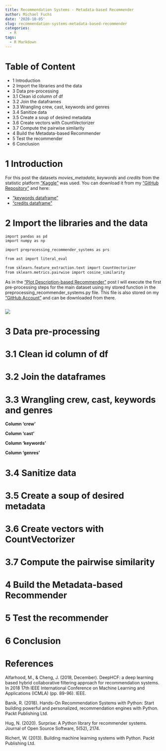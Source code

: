 ```yaml
---
title: Recommendation Systems - Metadata-based Recommender
author: Michael Fuchs
date: '2020-10-05'
slug: recommendation-systems-metadata-based-recommender
categories:
  - R
tags:
  - R Markdown
---
```


# Table of Content

+ 1 Introduction
+ 2 Import the libraries and the data
+ 3 Data pre-processing
+ 3.1 Clean id column of df
+ 3.2 Join the dataframes
+ 3.3 Wrangling crew, cast, keywords and genres
+ 3.4 Sanitize data
+ 3.5 Create a soup of desired metadata
+ 3.6 Create vectors with CountVectorizer
+ 3.7 Compute the pairwise similarity
+ 4 Build the Metadata-based Recommender
+ 5 Test the recommender
+ 6 Conclusion




# 1 Introduction





For this post the datasets *movies_metadata*, *keywords* and *credits* from the statistic platform ["Kaggle"](https://www.kaggle.com) was used. You can download it from my ["GitHub Repository"](https://github.com/MFuchs1989/Bdown-Python/tree/master/datasets/Recommendation%20Systems/Knowledged-based%20Recommender) and here:

+ ["keywords dataframe"](https://drive.google.com/file/d/130LECn3_7LoBL6nMHVIGG0zw6DqitPib/view?usp=sharing)
+ ["credits dataframe"](https://drive.google.com/file/d/1ReopPjfDglnCiKeJs_TfnMP0T5wM36zx/view?usp=sharing)



# 2 Import the libraries and the data

```r
import pandas as pd
import numpy as np

import preprocessing_recommender_systems as prs

from ast import literal_eval

from sklearn.feature_extraction.text import CountVectorizer
from sklearn.metrics.pairwise import cosine_similarity
```







As in the ["Plot Description-based Recommender"](https://michael-fuchs-python.netlify.app/2020/10/03/recommendation-systems-plot-description-based-recommender/) post I will execute the first pre-processing steps for the main dataset using my stored function in the preprocessing_recommender_systems.py file.
This file is also stored on my ["GitHub Account"](https://github.com/MFuchs1989/Bdown-Python/tree/master/datasets/Recommendation%20Systems/Metadata-based%20Recommender) and can be downloaded from there.







```r

```

![](/post/2020-10-05-recommendation-systems-metadata-based-recommender_files/p93p.png)




# 3 Data pre-processing







# 3.1 Clean id column of df









# 3.2 Join the dataframes








# 3.3 Wrangling crew, cast, keywords and genres






**Column 'crew'**







**Column 'cast'**









**Column 'keywords'**







**Column 'genres'**









# 3.4 Sanitize data







# 3.5 Create a soup of desired metadata









# 3.6 Create vectors with CountVectorizer









# 3.7 Compute the pairwise similarity












# 4 Build the Metadata-based Recommender












# 5 Test the recommender












# 6 Conclusion







# References

Alfarhood, M., & Cheng, J. (2018, December). DeepHCF: a deep learning based hybrid collaborative filtering approach for recommendation systems. In 2018 17th IEEE International Conference on Machine Learning and Applications (ICMLA) (pp. 89-96). IEEE.

Banik, R. (2018). Hands-On Recommendation Systems with Python: Start building powerful and personalized, recommendation engines with Python. Packt Publishing Ltd.

Hug, N. (2020). Surprise: A Python library for recommender systems. Journal of Open Source Software, 5(52), 2174.

Richert, W. (2013). Building machine learning systems with Python. Packt Publishing Ltd.

